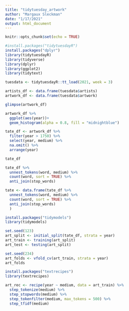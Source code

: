 ```yaml
---
title: "tidytuesday_artwork"
author: "Margaux Sleckman"
date: "1/17/2021"
output: html_document
---
```


```r
knitr::opts_chunk$set(echo = TRUE)
```

```r

#install.packages("tidytuesdayR")
install.packages("dplyr")
library(tidytuesdayR)
library(tidyverse)
library(dplyr)
library(ggplot2)
library(tidytext)

```

```r

tuesdata <- tidytuesdayR::tt_load(2021, week = 3)

```

```r

artists_df <- data.frame(tuesdata$artists)
artwork_df <- data.frame(tuesdata$artwork)

glimpse(artwork_df)
```

```r


artwork_df %>% 
  ggplot(aes(year))+
  geom_histogram(alpha = 0.8, fill = "midnightblue")

```

```r

tate_df <- artwork_df %>%
  filter(year > 1750) %>%
  select(year, medium) %>%
  na.omit() %>%
  arrange(year)

tate_df
```

```r

tate_df %>%
  unnest_tokens(word, medium) %>%
  count(word, sort = TRUE) %>% 
  anti_join(stop_words)

tate <- data.frame(tate_df %>%
  unnest_tokens(word, medium) %>%
  count(word, sort = TRUE) %>% 
  anti_join(stop_words)
  )

```



```r

install.packages("tidymodels")
library(tidymodels)

set.seed(123)
art_split <- initial_split(tate_df, strata = year)
art_train <- training(art_split)
art_test <- testing(art_split)

set.seed(234)
art_folds <- vfold_cv(art_train, strata = year)
art_folds

```



```r

install.packages("textrecipes")
library(textrecipes)

art_rec <- recipe(year ~ medium, data = art_train) %>%
  step_tokenize(medium) %>%
  step_stopwords(medium) %>%
  step_tokenfilter(medium, max_tokens = 500) %>%
  step_tfidf(medium)


```

